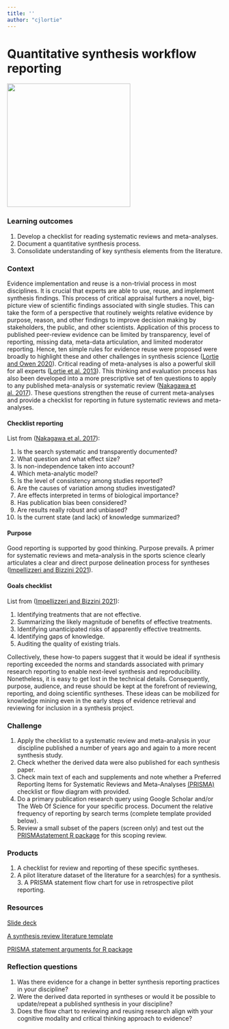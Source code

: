 ```yaml
--- 
title: ''
author: "cjlortie"
---
```


# Quantitative synthesis workflow reporting {#reporting}

![](./report.png){width=3in}    



### Learning outcomes {-}  
1. Develop a checklist for reading systematic reviews and meta-analyses.  
2. Document a quantitative synthesis process.  
3. Consolidate understanding of key synthesis elements from the literature.  


### Context {-}  
Evidence implementation and reuse is a non-trivial process in most disciplines. It is crucial that experts are able to use, reuse, and implement synthesis findings. This process of critical appraisal furthers a novel, big-picture view of scientific findings associated with single studies. This can take the form of a perspective that routinely weights relative evidence by purpose, reason, and other findings to improve decision making by stakeholders, the public, and other scientists. Application of this process to published peer-review evidence can be limited by transparency, level of reporting, missing data, meta-data articulation, and limited moderator reporting. Hence, ten simple rules for evidence reuse were proposed were broadly to highlight these and other challenges in synthesis science ([Lortie and Owen 2020](https://www.facetsjournal.com/doi/10.1139/facets-2020-0021)). Critical reading of meta-analyses is also a powerful skill for all experts ([Lortie et al. 2013](https://onlinelibrary.wiley.com/doi/10.1002/jrsm.1109)). This thinking and evaluation process has also been developed into a more prescriptive set of ten questions to apply to any published meta-analysis or systematic review ([Nakagawa et al. 2017](https://bmcbiol.biomedcentral.com/articles/10.1186/s12915-017-0357-7)). These questions strengthen the reuse of current  meta-analyses and provide a checklist for reporting in future systematic reviews and meta-analyses.  



#### Checklist reporting {-}  
List from ([Nakagawa et al. 2017](https://bmcbiol.biomedcentral.com/articles/10.1186/s12915-017-0357-7)):  

1. Is the search systematic and transparently documented?
2. What question and what effect size?  
3. Is non-independence taken into account?  
4. Which meta-analytic model?  
5. Is the level of consistency among studies reported?  
6. Are the causes of variation among studies investigated?  
7. Are effects interpreted in terms of biological importance?  
8. Has publication bias been considered?  
9. Are results really robust and unbiased?  
10. Is the current state (and lack) of knowledge summarized?  




#### Purpose {-}  
Good reporting is supported by good thinking.  Purpose prevails. A primer for  systematic reviews and meta-analysis in the sports science clearly articulates a clear and direct purpose delineation process for syntheses ([Impellizzeri and Bizzini 2021](https://www.ncbi.nlm.nih.gov/pmc/articles/PMC3474302/)).  

#### Goals checklist {-}  
List from ([Impellizzeri and Bizzini 2021](https://www.ncbi.nlm.nih.gov/pmc/articles/PMC3474302/)):  

1. Identifying treatments that are not effective.  
2. Summarizing the likely magnitude of benefits of effective treatments.  
3. Identifying unanticipated risks of apparently effective treatments.  
4. Identifying gaps of knowledge.  
5. Auditing the quality of existing trials.  

Collectively, these how-to papers suggest that it would be ideal if synthesis reporting exceeded the norms and standards associated with primary research reporting to enable next-level synthesis and reproducibility. Nonetheless, it is easy to get lost in the technical details. Consequently, purpose, audience, and reuse should be kept at the forefront of reviewing, reporting, and doing scientific syntheses. These ideas can be mobilized for knowledge mining even in the early steps of evidence retrieval and reviewing for inclusion in a synthesis project.     


### Challenge {-}  
1. Apply the checklist to a systematic review and meta-analysis in your discipline published a number of years ago and again to a more recent synthesis study.  
2. Check whether the derived data were also published for each synthesis paper.  
3. Check main text of each and supplements and note whether a Preferred Reporting Items for Systematic Reviews and Meta-Analyses [(PRISMA)](http://www.prisma-statement.org) checklist or flow diagram with provided.  
4. Do a primary publication research query using Google Scholar and/or The Web Of Science for your specific process. Document the relative frequency of reporting by search terms (complete template provided below).  
5. Review a small subset of the papers (screen only) and test out the [PRISMAstatement R package](https://cran.r-project.org/web/packages/PRISMAstatement/index.html) for this scoping review.  

### Products {-}  
1. A checklist for review and reporting of these specific syntheses.  
2. A pilot literature dataset of the literature for a search(es) for a synthesis. 3. A PRISMA statement flow chart for use in retrospective pilot reporting.  

### Resources {-}  
[Slide deck](https://figshare.com/articles/presentation/Quantitative_synthesis_reporting/16608700)      

[A synthesis review literature template](https://figshare.com/articles/dataset/A_synthesis_review_literature_template/16608715)  

[PRISMA statement arguments for R package](https://figshare.com/articles/dataset/PRISMA_statement_arguments_for_R_package/16608721)  

### Reflection questions {-}  
1. Was there evidence for a change in better synthesis reporting practices in your discipline?  
2. Were the derived data reported in syntheses or would it be possible to update/repeat a published synthesis in your discipline?    
3. Does the flow chart to reviewing and reusing research align with your cognitive modality and critical thinking approach to evidence?  

